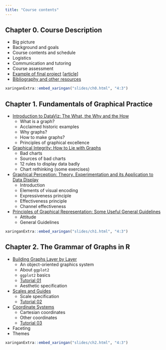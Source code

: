 ```yaml
---
title: "Course contents"
---
```


## Chapter 0. Course Description

- Big picture
- Background and goals
- Course contents and schedule
- Logistics
- Communication and tutoring
- Course assessment
- [Example of final project](slides/ch0.html#8) [[article](projects/gapminder/)]
- [Bibliography and other resources](slides/ch0.html#26)

<aside class="slides">
```r
xaringanExtra::embed_xaringan("slides/ch0.html", "4:3")
```
</aside>

## Chapter 1. Fundamentals of Graphical Practice

- [Introduction to DataViz: The What, the Why and the How](slides/ch1.html#3)
  - What is a graph?
  - Acclaimed historic examples
  - Why graphs?
  - How to make graphs?
  - Principles of graphical excellence
- [Graphical Integrity: How to Lie with Graphs](slides/ch1.html#44)
  - Bad charts
  - Sources of bad charts
  - 12 rules to display data badly
  - Chart rethinking (some exercises)
- [Graphical Perception: Theory, Experimentation and its Application to Data Display](slides/ch1.html#75)
  - Introduction
  - Elements of visual encoding
  - Expressiveness principle
  - Effectiveness principle
  - Channel effectiveness
- [Principles of Graphical Representation: Some Useful General Guidelines](slides/ch1.html#112)
  - Attitude
  - General Guidelines

<aside class="slides">
```r
xaringanExtra::embed_xaringan("slides/ch1.html", "4:3")
```
</aside>

## Chapter 2. The Grammar of Graphs in R

- [Building Graphs Layer by Layer](slides/ch2.html#3)
  - An object-oriented graphics system
  - About `ggplot2`
  - `ggplot2` basics
  - [Tutorial 01](tutorials/01/)
  - Aesthetic specification
- [Scales and Guides](slides/ch2.html#27)
  - Scale specification
  - [Tutorial 02](tutorials/02/)
- [Coordinate Systems](slides/ch2.html#32)
  - Cartesian coordinates
  - Other coordinates
  - [Tutorial 03](tutorials/03/)
- Faceting
- Themes

<aside class="slides">
```r
xaringanExtra::embed_xaringan("slides/ch2.html", "4:3")
```
</aside>
